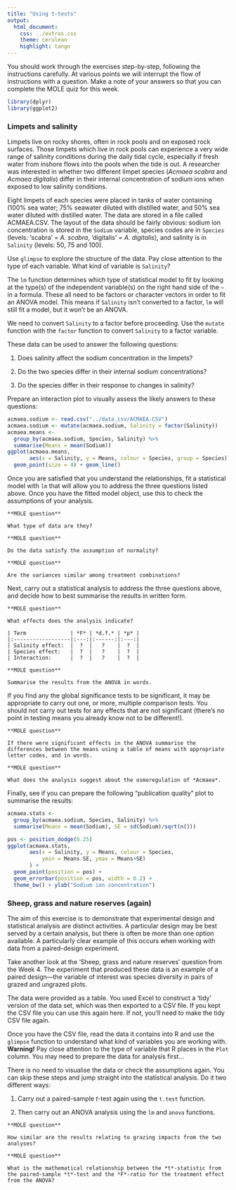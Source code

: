 ```yaml
---
title: "Using t-tests"
output:
  html_document:
    css: ../extras.css
    theme: cerulean
    highlight: tango
---
```


You should work through the exercises step-by-step, following the instructions carefully. At various points we will interrupt the flow of instructions with a question. Make a note of your answers so that you can complete the MOLE quiz for this week.

```r
library(dplyr)
library(ggplot2)
```

### Limpets and salinity

Limpets live on rocky shores, often in rock pools and on exposed rock surfaces. Those limpets which live in rock pools can experience a very wide range of salinity conditions during the daily tidal cycle, especially if fresh water from inshore flows into the pools when the tide is out. A researcher was interested in whether two different limpet species (*Acmaea scabra* and *Acmaea digitalis*) differ in their internal concentration of sodium ions when exposed to low salinity conditions.

Eight limpets of each species were placed in tanks of water containing (100% sea water; 75% seawater diluted with distilled water, and 50% sea water diluted with distilled water. The data are stored in a file called ACMAEA.CSV. The layout of the data should be fairly obvious: sodium ion concentration is stored in the `Sodium` variable, species codes are in `Species` (levels: 'scabra' = *A. scabra*, 'digitalis' = *A. digitalis*), and salinity is in `Salinity` (levels: 50, 75 and 100).

Use `glimpse` to explore the structure of the data. Pay close attention to the type of each variable. What kind of variable is `Salinity`? 

The `lm` function determines which type of statistical model to fit by looking at the type(s) of the independent variable(s) on the right hand side of the `~` in a formula. These all need to be factors or character vectors in order to fit an ANOVA model. This means if `Salinity` isn't converted to a factor, `lm` will still fit a model, but it won't be an ANOVA.

We need to convert `Salinity` to a factor before proceeding. Use the `mutate` function with the `factor` function to convert `Salinity` to a factor variable.

These data can be used to answer the following questions:

1.  Does salinity affect the sodium concentration in the limpets?

2.  Do the two species differ in their internal sodium concentrations?

3.  Do the species differ in their response to changes in salinity?

Prepare an interaction plot to visually assess the likely answers to these questions:

```r
acmaea.sodium <- read.csv("../data_csv/ACMAEA.CSV")
acmaea.sodium <- mutate(acmaea.sodium, Salinity = factor(Salinity))
acmaea.means <- 
  group_by(acmaea.sodium, Species, Salinity) %>% 
  summarise(Means = mean(Sodium))
ggplot(acmaea.means, 
       aes(x = Salinity, y = Means, colour = Species, group = Species)) +
  geom_point(size = 4) + geom_line()
```

Once you are satisfied that you understand the relationships, fit a statistical model with `lm` that will allow you to address the three questions listed above. Once you have the fitted model object, use this to check the assumptions of your analysis.

```block
**MOLE question**

What type of data are they?
```

```block
**MOLE question**

Do the data satisfy the assumption of normality?
```

```block
**MOLE question**

Are the variances similar among treatment combinations?
```

Next, carry out a statistical analysis to address the three questions above, and decide how to best summarise the results in written form.

```block
**MOLE question**

What effects does the analysis indicate? 

| Term              | *F* | *d.f.* | *p* |
|:------------------|:---:|:------:|:---:|
| Salinity effect:  |  ?  |   ?    |  ?  |
| Species effect:   |  ?  |   ?    |  ?  |
| Interaction:      |  ?  |   ?    |  ?  |

```

```block
**MOLE question**

Summarise the results from the ANOVA in words.
```

If you find any the global significance tests to be significant, it may be appropriate to carry out one, or more, multiple comparison tests. You should not carry out tests for any effects that are not significant (there’s no point in testing means you already know not to be different!).

```block
**MOLE question**

If there were significant effects in the ANOVA summarise the differences between the means using a table of means with appropriate letter codes, and in words.
```

```block
**MOLE question**

What does the analysis suggest about the osmoregulation of *Acmaea*.
```

Finally, see if you can prepare the following "publication quality" plot to summarise the results:

```r
acmaea.stats <- 
  group_by(acmaea.sodium, Species, Salinity) %>% 
  summarise(Means = mean(Sodium), SE = sd(Sodium)/sqrt(n()))

pos <- position_dodge(0.25)
ggplot(acmaea.stats, 
       aes(x = Salinity, y = Means, colour = Species,
           ymin = Means-SE, ymax = Means+SE)
       ) +
  geom_point(position = pos) + 
  geom_errorbar(position = pos, width = 0.2) + 
  theme_bw() + ylab("Sodium ion concentration")
```

### Sheep, grass and nature reserves (again)

The aim of this exercise is to demonstrate that experimental design and statistical analysis are distinct activities. A particular design may be best served by a certain analysis, but there is often be more than one option available. A particularly clear example of this occurs when working with data from a paired-design experiment.

Take another look at the 'Sheep, grass and nature reserves' question from the Week 4. The experiment that produced these data is an example of a paired design---the variable of interest was species diversity in pairs of grazed and ungrazed plots. 

The data were provided as a table. You used Excel to construct a ‘tidy’ version of the data set, which was then exported to a CSV file. If you kept the CSV file you can use this again here. If not, you'll need to make the tidy CSV file again.

Once you have the CSV file, read the data it contains into R and use the `glimpse` function to understand what kind of variables you are working with. **Warning!** Pay close attention to the type of variable that R places in the `Plot` column. You may need to prepare the data for analysis first...

There is no need to visualise the data or check the assumptions again. You can skip these steps and jump straight into the statistical analysis. Do it two different ways:

1) Carry out a paired-sample *t*-test again using the `t.test` function.

2) Then carry out an ANOVA analysis using the `lm` and `anova` functions. 

```block
**MOLE question**

How similar are the results relating to grazing impacts from the two analyses?
```

```block
**MOLE question**

What is the mathematical relationship between the *t*-statistic from the paired-sample *t*-test and the *F*-ratio for the treatment effect from the ANOVA?
```

